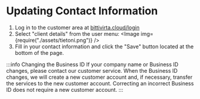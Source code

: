 
# Updating Contact Information

1. Log in to the customer area at
   [bittivirta.cloud/login](https://bittivirta.cloud/login)
2. Select "client details" from the user menu:
    <Image img={require("./assets/tietoni.png")} />
3. Fill in your contact information and click the "Save" button located at the bottom of the page.

:::info Changing the Business ID If your company name or Business ID changes, please contact our customer service. When the Business ID changes, we will create a new customer account and, if necessary, transfer the services to the new customer account. Correcting an incorrect Business ID does not require a new customer account. :::
